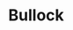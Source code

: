 
# Bullock

<ProjectDetails
  region="Crownlands"
  house="House Bullock"
  type="Castle"
  status="In Progress"
  warp="/warp bullock"
  projectLead="Pept1c"
  dateStarted="April 9, 2021"
  dateCompleted="Invalid Date"
/>
